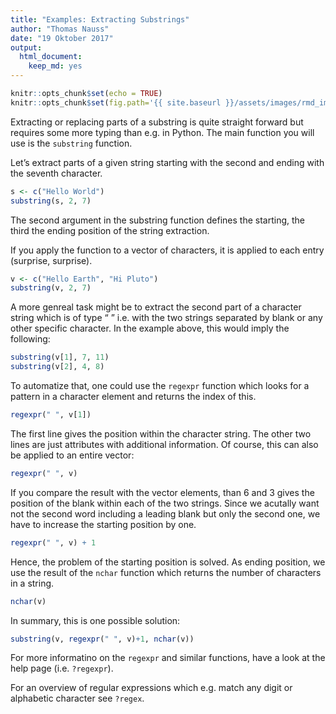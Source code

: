 ```yaml
---
title: "Examples: Extracting Substrings"
author: "Thomas Nauss"
date: "19 Oktober 2017"
output: 
  html_document: 
    keep_md: yes
---
```

```r
knitr::opts_chunk$set(echo = TRUE)
knitr::opts_chunk$set(fig.path='{{ site.baseurl }}/assets/images/rmd_images/e01-01/')
```

Extracting or replacing parts of a substring is quite straight forward but
requires some more typing than e.g. in Python. The main function you will use
is the `substring` function.

Let's extract parts of a given string starting with the second and ending with the
seventh character.
```r
s <- c("Hello World")
substring(s, 2, 7)
```
The second argument in the substring function defines the starting, the third the
ending position of the string extraction.

If you apply the function to a vector of characters, it is applied to each entry
(surprise, surprise).
```r
v <- c("Hello Earth", "Hi Pluto")
substring(v, 2, 7)
```

A more genreal task might be to extract the second part of a character string
which is of type "<some string> <some other string>" i.e. with the two strings
separated by blank or any other specific character. In the example above, this
would imply the following:
```r
substring(v[1], 7, 11)
substring(v[2], 4, 8)
```

To automatize that, one could use the `regexpr` function which looks for a pattern
in a character element and returns the index of this.
```r
regexpr(" ", v[1])
```
The first line gives the position within the character string. The other two lines
are just attributes with additional information. Of course, this can also be
applied to an entire vector:
```r
regexpr(" ", v)
```
If you compare the result with the vector elements, than 6 and 3 gives the position
of the blank within each of the two strings. Since we acutally want not the
second word including a leading blank but only the second one, we have to increase
the starting position by one.
```r
regexpr(" ", v) + 1
```
Hence, the problem of the starting position is solved. As ending position, we use the
result of the `nchar` function which returns the number of characters in a string.
```r
nchar(v)
```
In summary, this is one possible solution:
```r
substring(v, regexpr(" ", v)+1, nchar(v))
```
For more informatino on the `regexpr` and similar functions, have a look at
the help page (i.e. `?regexpr`).

For an overview of regular expressions which e.g. match any digit or 
alphabetic character see `?regex`.